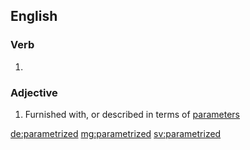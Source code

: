 ==English==

===Verb===
{{head|en|verb form}}

# {{en-past of|parametrize}}

===Adjective===
{{en-adj|-}}

# Furnished with, or described in terms of [[parameter]]s

[[de:parametrized]]
[[mg:parametrized]]
[[sv:parametrized]]